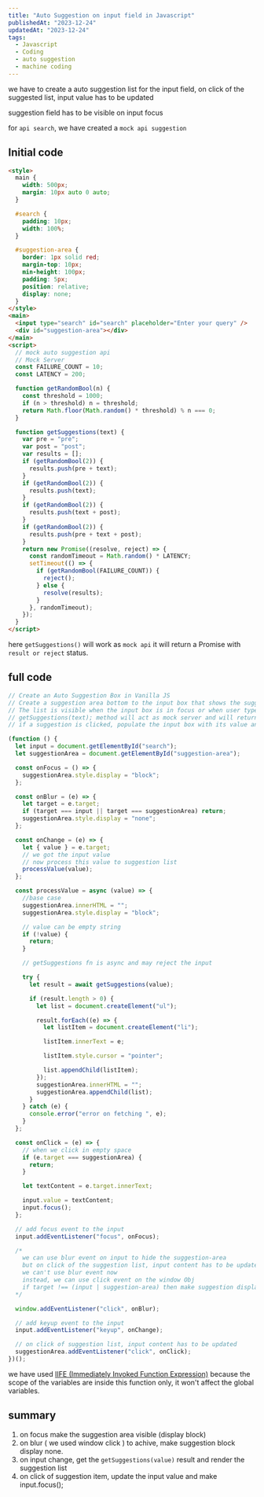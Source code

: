 ```yaml
---
title: "Auto Suggestion on input field in Javascript"
publishedAt: "2023-12-24"
updatedAt: "2023-12-24"
tags:
  - Javascript
  - Coding
  - auto suggestion
  - machine coding
---
```


we have to create a auto suggestion list for the input field, on click of the suggested list, input value has to be updated

suggestion field has to be visible on input focus

for `api search`, we have created a `mock api suggestion`

## Initial code

```html
<style>
  main {
    width: 500px;
    margin: 10px auto 0 auto;
  }

  #search {
    padding: 10px;
    width: 100%;
  }

  #suggestion-area {
    border: 1px solid red;
    margin-top: 10px;
    min-height: 100px;
    padding: 5px;
    position: relative;
    display: none;
  }
</style>
<main>
  <input type="search" id="search" placeholder="Enter your query" />
  <div id="suggestion-area"></div>
</main>
<script>
  // mock auto suggestion api
  // Mock Server
  const FAILURE_COUNT = 10;
  const LATENCY = 200;

  function getRandomBool(n) {
    const threshold = 1000;
    if (n > threshold) n = threshold;
    return Math.floor(Math.random() * threshold) % n === 0;
  }

  function getSuggestions(text) {
    var pre = "pre";
    var post = "post";
    var results = [];
    if (getRandomBool(2)) {
      results.push(pre + text);
    }
    if (getRandomBool(2)) {
      results.push(text);
    }
    if (getRandomBool(2)) {
      results.push(text + post);
    }
    if (getRandomBool(2)) {
      results.push(pre + text + post);
    }
    return new Promise((resolve, reject) => {
      const randomTimeout = Math.random() * LATENCY;
      setTimeout(() => {
        if (getRandomBool(FAILURE_COUNT)) {
          reject();
        } else {
          resolve(results);
        }
      }, randomTimeout);
    });
  }
</script>
```

here `getSuggestions()` will work as `mock api` it will return a Promise with `result or reject` status.

## full code

```js
// Create an Auto Suggestion Box in Vanilla JS
// Create a suggestion area bottom to the input box that shows the suggestion list.
// The list is visible when the input box is in focus or when user types, it hides when the input box is blurred
// getSuggestions(text); method will act as mock server and will return random text based on the inputs with 0 - 200 millisceond latency and may fail.
// if a suggestion is clicked, populate the input box with its value and bring input box in focus

(function () {
  let input = document.getElementById("search");
  let suggestionArea = document.getElementById("suggestion-area");

  const onFocus = () => {
    suggestionArea.style.display = "block";
  };

  const onBlur = (e) => {
    let target = e.target;
    if (target === input || target === suggestionArea) return;
    suggestionArea.style.display = "none";
  };

  const onChange = (e) => {
    let { value } = e.target;
    // we got the input value
    // now process this value to suggestion list
    processValue(value);
  };

  const processValue = async (value) => {
    //base case
    suggestionArea.innerHTML = "";
    suggestionArea.style.display = "block";

    // value can be empty string
    if (!value) {
      return;
    }

    // getSuggestions fn is async and may reject the input

    try {
      let result = await getSuggestions(value);

      if (result.length > 0) {
        let list = document.createElement("ul");

        result.forEach((e) => {
          let listItem = document.createElement("li");

          listItem.innerText = e;

          listItem.style.cursor = "pointer";

          list.appendChild(listItem);
        });
        suggestionArea.innerHTML = "";
        suggestionArea.appendChild(list);
      }
    } catch (e) {
      console.error("error on fetching ", e);
    }
  };

  const onClick = (e) => {
    // when we click in empty space
    if (e.target === suggestionArea) {
      return;
    }

    let textContent = e.target.innerText;

    input.value = textContent;
    input.focus();
  };

  // add focus event to the input
  input.addEventListener("focus", onFocus);

  /* 
    we can use blur event on input to hide the suggestion-area
    but on click of the suggestion list, input content has to be updated
    we can't use blur event now
    instead, we can use click event on the window Obj
    if target !== (input | suggestion-area) then make suggestion display none 
  */

  window.addEventListener("click", onBlur);

  // add keyup event to the input
  input.addEventListener("keyup", onChange);

  // on click of suggestion list, input content has to be updated
  suggestionArea.addEventListener("click", onClick);
})();
```

we have used [IIFE (Immediately Invoked Function Expression)](https://developer.mozilla.org/en-US/docs/Glossary/IIFE)
because the scope of the variables are inside this function only, it won't affect the global variables.

## summary
1. on focus make the suggestion area visible (display block)
2. on blur ( we used window click ) to achive, make suggestion block display none.
3. on input change, get the `getSuggestions(value)` result and render the suggestion list
4. on click of suggestion item, update the input value and make input.focus();